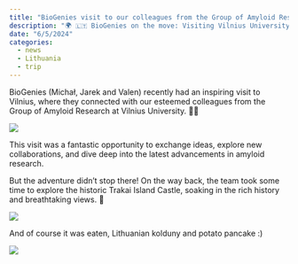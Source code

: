 ```yaml
---
title: "BioGenies visit to our colleagues from the Group of Amyloid Research at Vilnius University"
description: "🌍 🇱🇹 BioGenies on the move: Visiting Vilnius University and Trakai Island Castle!"
date: "6/5/2024"
categories:
  - news
  - Lithuania
  - trip
---
```


BioGenies (Michał, Jarek and Valen) recently had an inspiring visit to Vilnius, where they connected with our esteemed colleagues from the Group of Amyloid Research at Vilnius University. 🧬🤝 

![](../fig/posts/2024_06_05/IMG_3191.jpeg) 

This visit was a fantastic opportunity to exchange ideas, explore new collaborations, and dive deep into the latest advancements in amyloid research.

But the adventure didn’t stop there! On the way back, the team took some time to explore the historic Trakai Island Castle, soaking in the rich history and breathtaking views. 🏰

![](../fig/posts/2024_06_05/DSC_3361.JPG)

And of course it was eaten, Lithuanian kolduny and potato pancake :)

![](../fig/posts/2024_06_05/DSC_3371.jpeg)


